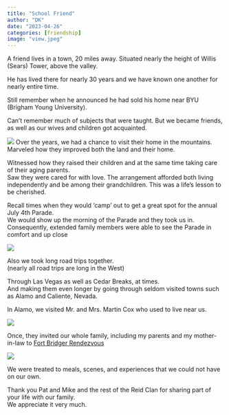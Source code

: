 ```yaml
---
title: "School Friend"
author: "DK"
date: "2023-04-26"
categories: [friendship]
image: "view.jpeg"
---
```


A friend lives in a town, 20 miles away. 
Situated nearly the height of Willis (Sears) Tower, above the valley.

He has lived there for nearly 30 years and we have known one another for nearly entire time.

Still remember when he announced he had sold his home near BYU (Brigham Young University). 

Can't remember much of subjects that were taught. 
But we became friends, as well as our wives and children got acquainted.

![](nebo.jpeg)
Over the years, we had a chance to visit their home in the mountains.  
Marveled how they improved both the land and their home.

Witnessed how they raised their children and at the same time taking care of their aging parents.  
Saw they were cared for with love.
The arrangement afforded both living independently and be among their grandchildren.
This was a life’s lesson to be cherished.  

Recall times when they would ‘camp’ out to get a great spot for the annual July 4th Parade.  
We would show up the morning of the Parade and they took us in.  
Consequently, extended family members were able to see the Parade in comfort and up close

![](cedar.JPG)

Also we took long road trips together.  
(nearly all road trips are long in the West)  

Through Las Vegas as well as Cedar Breaks, at times.  
And making them even longer by going through seldom visited towns such as Alamo and Caliente, Nevada.

In Alamo, we visited Mr. and Mrs. Martin Cox who used to live near us.

![](cox.JPG)

Once, they invited our whole family, including my parents and my mother-in-law to [Fort Bridger Rendezvous](https://fortbridgerrendezvous.net/)

![](bridger.jpg)

We were treated to meals, scenes, and experiences that we could not have on our own.

Thank you Pat and Mike and the rest of the Reid Clan for sharing part of your life with our family.  
We appreciate it very much.
